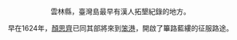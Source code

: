 <div align="center">
雲林縣，臺灣島最早有漢人拓墾紀錄的地方。

早在1624年，[[顏思齊|顏思齊]]已同其部將來到[[北港鎮_(臺灣)|笨港]]，開啟了篳路藍縷的征服路途。
</div>